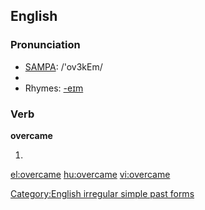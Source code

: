 ==English==

===Pronunciation===
*[[w:SAMPA|SAMPA]]: /'ov3kEm/
*{{IPA|/ɔvəɻ'keɪm/}}
*Rhymes: [[Rhymes:English:-eɪm|-eɪm]]

===Verb===
'''overcame'''
# {{simple past of|overcome}}

<!--these belong on the page for "overcome"====Translations====
*Dutch: [[overwon]], [[overwonnen]]
*[[Esperanto]]: [[venkis]]-->

[[Category:English irregular simple past forms]]

[[el:overcame]]
[[hu:overcame]]
[[vi:overcame]]